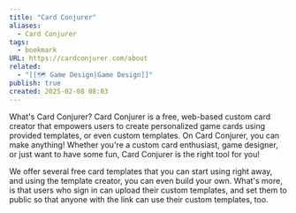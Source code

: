 ```yaml
---
title: "Card Conjurer"
aliases:
  - Card Conjurer
tags:
  - bookmark
URL: https://cardconjurer.com/about
related:
  - "[[🗺️ Game Design|Game Design]]"
publish: true
created: 2025-02-08 08:03
---
```




What's Card Conjurer?
Card Conjurer is a free, web-based custom card creator that empowers users to create personalized game cards using provided templates, or even custom templates. On Card Conjurer, you can make anything! Whether you're a custom card enthusiast, game designer, or just want to have some fun, Card Conjurer is the right tool for you!

We offer several free card templates that you can start using right away, and using the template creator, you can even build your own. What's more, is that users who sign in can upload their custom templates, and set them to public so that anyone with the link can use their custom templates, too.